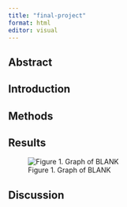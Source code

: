 ```yaml
---
title: "final-project"
format: html
editor: visual
---
```


## Abstract

## Introduction

## Methods

## Results

![Figure 1. Graph of BLANK](../docs/test_graph.png)

## Discussion
